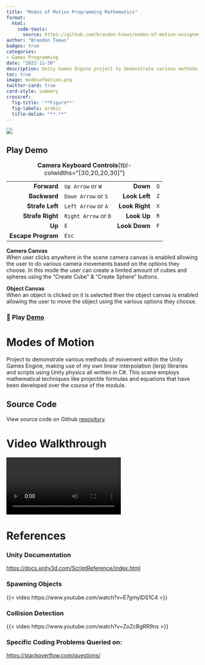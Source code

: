 ```yaml
---
title: "Modes of Motion Programming Mathematics"
format:
  html:
    code-tools:
      source: https://github.com/brandon-toews/modes-of-motion-assignment
author: "Brandon Toews"
badges: true
categories:
- Games Programming
date: "2022-11-30"
description: Unity Games Engine project to demonstrate various methods of movement, making use of custom linear interpolation (lerp) libraries and scripts using Unity physics. 
toc: true
image: modesofmotion.png
twitter-card: true
card-style: summary
crossref:
  fig-title: '**Figure**'
  fig-labels: arabic
  title-delim: "**.**"
---
```


![](modesofmotion.png)

::: {.callout-tip collapse="true"}
## Play Demo

|                    |                      |                 |     |
|-------------------:|----------------------|----------------:|-----|
|        **Forward** | `Up Arrow` or `W`    |        **Down** | `Q` |
|       **Backward** | `Down Arrow` or `S`  |   **Look Left** | `Z` |
|    **Strafe Left** | `Left Arrow` or `A`  |  **Look Right** | `X` |
|   **Strafe Right** | `Right Arrow` or `D` |     **Look Up** | `R` |
|             **Up** | `E`                  |   **Look Down** | `F` |
| **Escape Program** | `Esc`                |                 |     |

: **Camera Keyboard Controls**{tbl-colwidths="\[30,20,20,30\]"}

**Camera Canvas**\
When user clicks anywhere in the scene camera canvas is enabled allowing the user to do various camera movements based on the options they choose. In this mode the user can create a limited amount of cubes and spheres using the "Create Cube" & "Create Sphere" buttons.

**Object Canvas**\
When an object is clicked on it is selected then the object canvas is enabled allowing the user to move the object using the various options they choose.

### 🚀 Play [Demo](https://brandon-toews.github.io/modes-of-motion.app/)
:::

# Modes of Motion
Project to demonstrate various methods of movement within the Unity Games Engine, making use of my own linear interpolation (lerp) libraries and scripts using Unity physics all written in C#. This scene employs mathematical techniques like projectile formulas and equations that have been developed over the course of the module.

::: callout-note
## Source Code

View source code on Github [repository](https://github.com/brandon-toews/modes-of-motion-assignment).
:::

# Video Walkthrough
![](ModesofMotionWalkthrough.mp4){#video-walkthrough}

# References

### Unity Documentation

<https://docs.unity3d.com/ScriptReference/index.html>

### Spawning Objects

{{< video https://www.youtube.com/watch?v=E7gmylDS1C4 >}}

### Collision Detection

{{< video https://www.youtube.com/watch?v=ZoZcBgRR9ns >}}

### Specific Coding Problems Queried on:

<https://stackoverflow.com/questions/>
